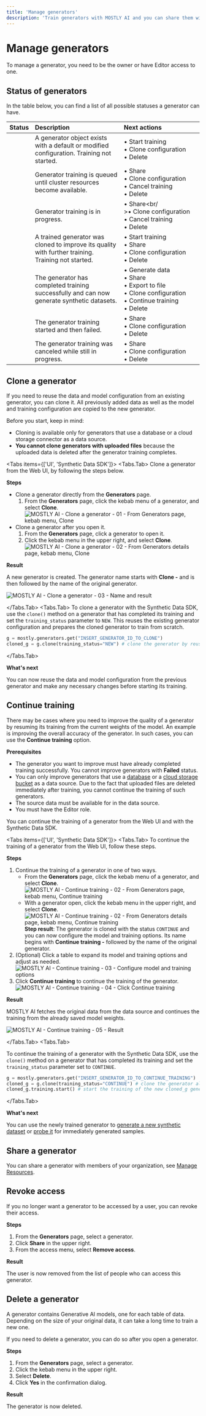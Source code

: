 ```yaml
---
title: 'Manage generators'
description: 'Train generators with MOSTLY AI and you can share them with peers and colleagues, generate synthetic datasets, transfer ownership, manage access, and more.'
---
```



# Manage generators

To manage a generator, you need to be the owner or have Editor access to one.

## Status of generators

In the table below, you can find a list of all possible statuses a generator can have.

| Status         | Description                                                                                        | Next actions                                                                                                         |
| :------------- | :------------------------------------------------------------------------------------------------- | :------------------------------------------------------------------------------------------------------------------- |
| <New />        | A generator object exists with a default or modified configuration. Training not started.          | • Start training<br />• Clone configuration<br />• Delete                                                            |
| <Queued />     | Generator training is queued until cluster resources become available.                             | • Share<br />• Clone configuration<br />• Cancel training<br />• Delete                                              |
| <InProgress /> | Generator training is in progress.                                                                 | • Share<br/ >•&nbsp;Clone&nbsp;configuration<br />•&nbsp;Cancel&nbsp;training<br />• Delete                          |
| <Continue />   | A trained generator was cloned to improve its quality with further training. Training not started. | • Start&nbsp;training<br />• Share<br />• Clone configuration<br />• Delete                                          |
| <Ready />      | The generator has completed training successfully and can now generate synthetic datasets.         | • Generate data<br />• Share<br />• Export to file<br />• Clone configuration<br />• Continue training<br />• Delete |
| <Failed />     | The generator training started and then failed.                                                    | • Share<br />• Clone configuration<br />• Delete                                                                     |
| <Canceled />   | The generator training was canceled while still in progress.                                       | • Share<br />• Clone configuration<br />• Delete                                                                     |

## Clone a generator

If you need to reuse the data and model configuration from an existing generator, you can clone it. All previously added data as well as the model and training configuration are copied to the new generator.

<Callout>
Before you start, keep in mind:

- Cloning is available only for generators that use a database or a cloud storage connector as a data source.
- **You cannot clone generators with uploaded files** because the uploaded data is deleted after the generator training completes.

</Callout>

<Tabs items={['UI', 'Synthetic Data SDK']}>
<Tabs.Tab>
Clone a generator from the Web UI, by following the steps below.

**Steps**

- Clone a generator directly from the **Generators** page.
  1. From the **Generators** page, click the kebab menu of a generator, and select **Clone**.
     <Image src="/docimages/generators/manage/clone-from-generators-page.webp" alt="MOSTLY AI - Clone a generator - 01 - From Generators page, kebab menu, Clone" width={800} height={150} />
- Clone a generator after you open it.
  1. From the **Generators** page, click a generator to open it.
  2. Click the kebab menu in the upper right, and select **Clone**.
     <Image src="/docimages/generators/manage/clone-from-generator-details.webp" alt="MOSTLY AI - Clone a generator - 02 - From Generators details page, kebab menu, Clone" width={800} height={150} />

**Result**

A new generator is created. The generator name starts with **Clone -** and is then followed by the name of the original generator.

<Image src="/docimages/generators/manage/cloned-generator-result-name.webp" alt="MOSTLY AI - Clone a generator - 03 - Name and result" width={800} height={150} />

</Tabs.Tab>
<Tabs.Tab>
To clone a generator with the Synthetic Data SDK, use the `clone()` method on a generator that has completed its training and set the `training_status` parameter to `NEW`. This reuses the existing generator configuration and prepares the cloned generator to train from scratch.

```python filename="python" copy
g = mostly.generators.get("INSERT_GENERATOR_ID_TO_CLONE")
cloned_g = g.clone(training_status="NEW") # clone the generator by reusing its data and model configuration and prepare for a new training
```

</Tabs.Tab>
</Tabs>

**What's next**

You can now reuse the data and model configuration from the previous generator and make any necessary changes before starting its training.

## Continue training

There may be cases where you need to improve the quality of a generator by resuming its training from the current weights of the model. An example is improving the overall accuracy of the generator. In such cases, you can use the **Continue training** option.

**Prerequisites**

- The generator you want to improve must have already completed training successfully. You cannot improve generators with **Failed** status.
- You can only improve generators that use a [database](/connectors/create#database-connectors) or a [cloud storage bucket](/connectors/create#cloud-storage-connectors) as a data source. Due to the fact that uploaded files are deleted immediately after training, you cannot continue the training of such generators.
- The source data must be available for in the data source.
- You must have the Editor role.

You can continue the training of a generator from the Web UI and with the Synthetic Data SDK.

<Tabs items={['UI', 'Synthetic Data SDK']}>
<Tabs.Tab>
To continue the training of a generator from the Web UI, follow these steps.

**Steps**

1. Continue the training of a generator in one of two ways.
   - From the **Generators** page, click the kebab menu of a generator, and select **Clone**.
     <Image src="/docimages/generators/manage/continue-training-01-generators-page-kebab-menu.webp" alt="MOSTLY AI - Continue training - 02 - From Generators page, kebab menu, Continue training" width={800} height={150} />
   - With a generator open, click the kebab menu in the upper right, and select **Clone**.
     <Image src="/docimages/generators/manage/continue-training-02-opened-generator.webp" alt="MOSTLY AI - Continue training - 02 - From Generators details page, kebab menu, Continue training" width={800} height={150} />
     **Step result**: The generator is cloned with the status `CONTINUE` and you can now configure the model and training options. Its name begins with **Continue training -** followed by the name of the original generator.
2. (Optional) Click a table to expand its model and training options and adjust as needed.
   <Image src="/docimages/generators/manage/continue-training-03-configure-model-training.webp" alt="MOSTLY AI - Continue training - 03 - Configure model and training options" width={800} height={150} />
3. Click **Continue training** to continue the training of the generator.
   <Image src="/docimages/generators/manage/continue-training-04-click-continue-training.webp" alt="MOSTLY AI - Continue training - 04 - Click Continue training" width={800} height={150} />

**Result**

MOSTLY AI fetches the original data from the data source and continues the training from the already saved model weights.

<Image src="/docimages/generators/manage/continue-training-05-result.webp" alt="MOSTLY AI - Continue training - 05 - Result" width={800} height={150} />

</Tabs.Tab>
<Tabs.Tab>

To continue the training of a generator with the Synthetic Data SDK, use the `clone()` method on a generator that has completed its training and set the `training_status` parameter set to `CONTINUE`.

```python filename="python" copy
g = mostly.generators.get("INSERT_GENERATOR_ID_TO_CONTINUE_TRAINING")
cloned_g = g.clone(training_status="CONTINUE") # clone the generator along with its saved model weights
cloned_g.training.start() # start the training of the new cloned_g generator
```

</Tabs.Tab>
</Tabs>

**What's next**

You can use the newly trained generator to [generate a new synthetic dataset](/synthetic-datasets/generate) or [probe it](/generators/live-probing) for immediately generated samples.

## Share a generator

You can share a generator with members of your organization, see [Manage Resources](../organizations/manage-resources.mdx#share-a-resource-with-an-organization).

## Revoke access

If you no longer want a generator to be accessed by a user, you can revoke their access.

**Steps**

1. From the **Generators** page, select a generator.
2. Click **Share** in the upper right.
3. From the access menu, select **Remove access**.

**Result**

The user is now removed from the list of people who can access this generator.

## Delete a generator

A generator contains Generative AI models, one for each table of data. Depending on the size of your original data, it can take a long time to train a new one.

If you need to delete a generator, you can do so after you open a generator.

**Steps**

1. From the **Generators** page, select a generator.
2. Click the kebab menu in the upper right.
3. Select **Delete**.
4. Click **Yes** in the confirmation dialog.

**Result**

The generator is now deleted.
